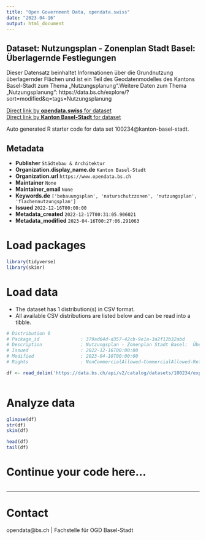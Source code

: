 ```yaml
---
title: "Open Government Data, opendata.swiss"
date: "2023-04-16"
output: html_document
---
```


## Dataset: Nutzungsplan - Zonenplan Stadt Basel:  Überlagernde Festlegungen

Dieser Datensatz beinhaltet Informationen über die Grundnutzung überlagernder Flächen und ist ein Teil des Geodatenmodelles des Kantons Basel-Stadt zum Thema „Nutzungsplanung“.Weitere Daten zum Thema „Nutzungsplanung“: https://data.bs.ch/explore/?sort=modified&q=tags=Nutzungsplanung

[Direct link by **opendata.swiss** for dataset](https://opendata.swiss/de/dataset/nutzungsplan-zonenplan-stadt-basel-grundnutzung-uberlagernder-flachen)<br>
[Direct link by **Kanton Basel-Stadt** for dataset](https://data.bs.ch/explore/dataset/100234/)

Auto generated R starter code for data set 100234@kanton-basel-stadt.

## Metadata

- **Publisher** `Städtebau & Architektur`
- **Organization.display_name.de** `Kanton Basel-Stadt`
- **Organization.url** `https://www.opendata.bs.ch`
- **Maintainer** `None`
- **Maintainer_email** `None`
- **Keywords.de** `['bebauungsplan', 'naturschutzzonen', 'nutzungsplan', 'flachennutzungsplan']`
- **Issued** `2022-12-16T00:00:00`
- **Metadata_created** `2022-12-17T00:31:05.906021`
- **Metadata_modified** `2023-04-16T00:27:06.291063`


# Load packages

```r

library(tidyverse)
library(skimr)

```

# Load data

-   The dataset has 1 distribution(s) in CSV format.
-   All available CSV distributions are listed below and can be read into a tibble.

```r

# Distribution 0
# Package_id               : 379ad64d-d357-42cb-9e1a-3a2f12b32abd
# Description              : Nutzungsplan - Zonenplan Stadt Basel:  Überlagernde Festlegungen (csv)
# Issued                   : 2022-12-16T00:00:00
# Modified                 : 2023-04-10T00:00:00
# Rights                   : NonCommercialAllowed-CommercialAllowed-ReferenceRequired

df <- read_delim('https://data.bs.ch/api/v2/catalog/datasets/100234/exports/csv')



```

# Analyze data

```r

glimpse(df)
str(df)
skim(df)

head(df)
tail(df)

```

# Continue your code here...

```r

```

------------------------------------------------------------------------

# Contact

opendata@bs.ch | Fachstelle für OGD Basel-Stadt
